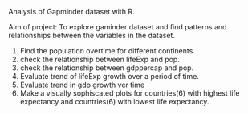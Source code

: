 Analysis of Gapminder dataset with R.

Aim of project: To explore gaminder dataset and find patterns and relationships between the variables in the dataset. 

1. Find the population overtime for different continents.
2. check the relationship between lifeExp and pop.
3. check the relationship between gdppercap and pop.
4. Evaluate trend of lifeExp growth over a period of time.
5. Evaluate trend in gdp growth ver time
6. Make a visually sophiscated plots for countries(6) with highest life expectancy and countries(6) with lowest life expectancy.
